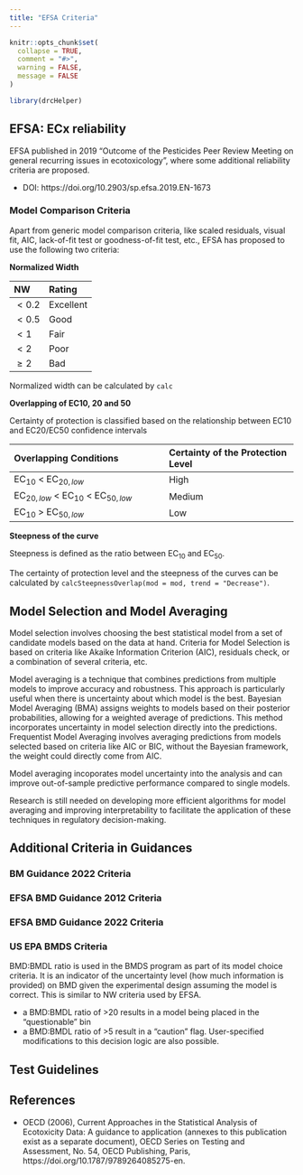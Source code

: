 ```yaml
---
title: "EFSA Criteria"
---
```


```r
knitr::opts_chunk$set(
  collapse = TRUE,
  comment = "#>",
  warning = FALSE,
  message = FALSE
)
```

```r
library(drcHelper)
```

## EFSA: ECx reliability

EFSA published in 2019 "Outcome of the Pesticides Peer Review Meeting on general recurring issues in ecotoxicology", where some additional reliability criteria are proposed.  

- DOI: https://doi.org/10.2903/sp.efsa.2019.EN-1673

### Model Comparison Criteria

Apart from generic model comparison criteria, like scaled residuals, visual fit, AIC, lack-of-fit test or goodness-of-fit test, etc., EFSA has proposed to use the following two criteria: 

**Normalized Width**

|NW   |    Rating|
|:----|:---------|
|$<0.2$ | Excellent|
|$<0.5$ | Good     |
|$<1$   | Fair     |
|$<2$   | Poor     |
|$\geq2$ | Bad      |


Normalized width can be calculated by `calc`

**Overlapping of EC10, 20 and 50**

Certainty of protection is classified based on the relationship between EC10 and EC20/EC50 confidence intervals

|Overlapping  Conditions                  |Certainty of the Protection Level |
|:----------------------------------------|:---------------------------------|
|EC$_{10}$ < EC$_{20,low}$                | High                             |
|EC$_{20,low}$ < EC$_{10}$ < EC$_{50,low}$| Medium                           |
|EC$_{10}$ > EC$_{50,low}$                | Low                              |


**Steepness of the curve**

Steepness is defined as the ratio between EC$_{10}$ and EC$_{50}$.

The certainty of protection level and the steepness of the curves can be calculated by `calcSteepnessOverlap(mod = mod, trend = "Decrease")`.


## Model Selection and Model Averaging

Model selection involves choosing the best statistical model from a set of candidate models based on the data at hand. Criteria for Model Selection is based on criteria like Akaike Information Criterion (AIC), residuals check, or a combination of several criteria, etc. 

Model averaging is a technique that combines predictions from multiple models to improve accuracy and robustness. This approach is particularly useful when there is uncertainty about which model is the best. Bayesian Model Averaging (BMA) assigns weights to models based on their posterior probabilities, allowing for a weighted average of predictions. This method incorporates uncertainty in model selection directly into the predictions. Frequentist Model Averaging involves averaging predictions from models selected based on criteria like AIC or BIC, without the Bayesian framework, the weight could directly come from AIC. 

Model averaging incoporates model uncertainty into the analysis and can improve out-of-sample predictive performance compared to single models. 

Research is still needed on developing more efficient algorithms for model averaging and improving interpretability to facilitate the application of these techniques in regulatory decision-making.

## Additional Criteria in Guidances

### BM Guidance 2022 Criteria

### EFSA BMD Guidance 2012 Criteria

### EFSA BMD Guidance 2022 Criteria

### US EPA BMDS Criteria

BMD:BMDL ratio is used in the BMDS program as part of its model choice criteria. It is an indicator of the uncertainty level (how much information is provided) on BMD given the experimental design assuming the model is correct. This is similar to NW criteria used by EFSA. 

- a BMD:BMDL ratio of >20 results in a model being placed in the “questionable” bin
- a BMD:BMDL ratio of >5 result in a "caution" flag. 
User-specified modifications to this decision logic are also possible.




## Test Guidelines

## References

- OECD (2006), Current Approaches in the Statistical Analysis of Ecotoxicity Data: A guidance to application (annexes to this publication exist as a separate document), OECD Series on Testing and Assessment, No. 54, OECD Publishing, Paris, https://doi.org/10.1787/9789264085275-en.
